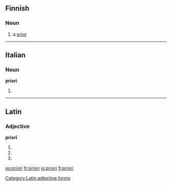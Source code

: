 ==Finnish==

===Noun===
{{fi-noun}}

# a [[prior]]

----

==Italian==

===Noun===
'''priori''' {{m}}

# {{plural of|priore|lang=it}}

----

==Latin==

===Adjective===
'''priorī'''

# {{inflection of|prior||dat|m|s|lang=la}}
# {{inflection of|prior||dat|f|s|lang=la}}
# {{inflection of|prior||dat|n|s|lang=la}}

[[Category:Latin adjective forms]]

[[es:priori]]
[[fr:priori]]
[[io:priori]]
[[fi:priori]]